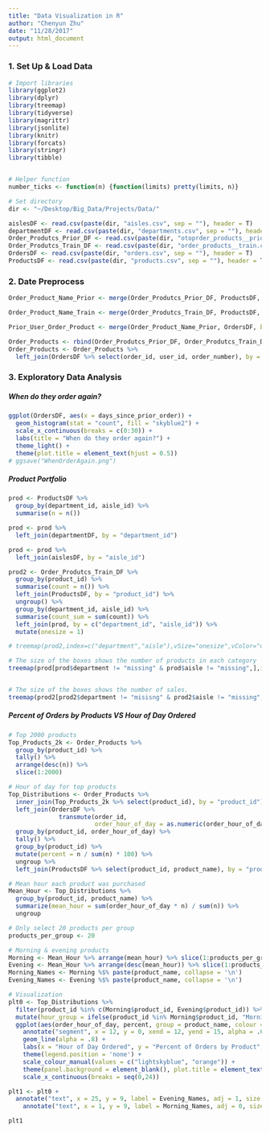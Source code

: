 ```yaml
---
title: "Data Visualization in R"
author: "Chenyun Zhu"
date: "11/28/2017"
output: html_document
---
```

### 1. Set Up & Load Data
```r
# Import libraries
library(ggplot2)
library(dplyr)
library(treemap)
library(tidyverse)
library(magrittr)
library(jsonlite)
library(knitr)
library(forcats)
library(stringr)
library(tibble)


# Helper function
number_ticks <- function(n) {function(limits) pretty(limits, n)}

# Set directory
dir <- "~/Desktop/Big_Data/Projects/Data/"

aislesDF <- read.csv(paste(dir, "aisles.csv", sep = ""), header = T)
departmentDF <- read.csv(paste(dir, "departments.csv", sep = ""), header = T)
Order_Produtcs_Prior_DF <- read.csv(paste(dir, "otoprder_products__prior.csv", sep = ""), header = T)
Order_Produtcs_Train_DF <- read.csv(paste(dir, "order_products__train.csv", sep = ""), header = T)
OrdersDF <- read.csv(paste(dir, "orders.csv", sep = ""), header = T)
ProductsDF <- read.csv(paste(dir, "products.csv", sep = ""), header = T)
```

### 2. Date Preprocess
```r
Order_Product_Name_Prior <- merge(Order_Produtcs_Prior_DF, ProductsDF, by = "product_id", all.x = T)

Order_Product_Name_Train <- merge(Order_Produtcs_Train_DF, ProductsDF, by = "product_id", all.x = T)

Prior_User_Order_Product <- merge(Order_Product_Name_Prior, OrdersDF, by = "order_id", all.x = T)

Order_Products <- rbind(Order_Produtcs_Prior_DF, Order_Produtcs_Train_DF)
Order_Products <- Order_Products %>%
  left_join(OrdersDF %>% select(order_id, user_id, order_number), by = "order_id")
```

### 3. Exploratory Data Analysis
##### When do they order again?
```r
ggplot(OrdersDF, aes(x = days_since_prior_order)) +
  geom_histogram(stat = "count", fill = "skyblue2") +
  scale_x_continuous(breaks = c(0:30)) +
  labs(title = "When do they order again?") +
  theme_light() +
  theme(plot.title = element_text(hjust = 0.5))
# ggsave("WhenOrderAgain.png")
```

##### Product Portfolio
```r
prod <- ProductsDF %>% 
  group_by(department_id, aisle_id) %>%
  summarise(n = n())

prod <- prod %>%
  left_join(departmentDF, by = "department_id")

prod <- prod %>% 
  left_join(aislesDF, by = "aisle_id")

prod2 <- Order_Produtcs_Train_DF %>%
  group_by(product_id) %>%
  summarise(count = n()) %>%
  left_join(ProductsDF, by = "product_id") %>%
  ungroup() %>%
  group_by(department_id, aisle_id) %>%
  summarise(count_sum = sum(count)) %>%
  left_join(prod, by = c("department_id", "aisle_id")) %>%
  mutate(onesize = 1)

# treemap(prod2,index=c("department","aisle"),vSize="onesize",vColor="department",palette="Set2",title="",sortID="-count_sum", border.col="#FFFFFF",type="categorical", fontsize.legend = 0,bg.labels = "#FFFFFF")

# The size of the boxes shows the number of products in each category
treemap(prod[prod$department != "missing" & prod$aisle != "missing",],index=c("department","aisle"),vSize="n",title="Unique Products are Offered in Each Department/Aisle",palette="Set3",border.col="#FFFFFF", type = "index")


# The size of the boxes shows the number of sales.
treemap(prod2[prod2$department != "misisng" & prod2$aisle != "missing",],index=c("department","aisle"),vSize="count_sum",title="Number of Sales from the Department/Aisle",palette="Set3",border.col="#FFFFFF")
```

##### Percent of Orders by Products VS Hour of Day Ordered
```r
# Top 2000 products
Top_Products_2k <- Order_Products %>%
  group_by(product_id) %>%
  tally() %>%
  arrange(desc(n)) %>%
  slice(1:2000)

# Hour of day for top products
Top_Distributions <- Order_Products %>%
  inner_join(Top_Products_2k %>% select(product_id), by = "product_id") %>%
  left_join(OrdersDF %>%
              transmute(order_id,
                        order_hour_of_day = as.numeric(order_hour_of_day)), by = "order_id") %>%
  group_by(product_id, order_hour_of_day) %>%
  tally() %>%
  group_by(product_id) %>%
  mutate(percent = n / sum(n) * 100) %>%
  ungroup %>%
  left_join(ProductsDF %>% select(product_id, product_name), by = "product_id")

# Mean hour each product was purchased
Mean_Hour <- Top_Distributions %>%
  group_by(product_id, product_name) %>%
  summarize(mean_hour = sum(order_hour_of_day * n) / sum(n)) %>%
  ungroup

# Only select 20 products per group
products_per_group <- 20

# Morning & evening products
Morning <- Mean_Hour %>% arrange(mean_hour) %>% slice(1:products_per_group)
Evening <- Mean_Hour %>% arrange(desc(mean_hour)) %>% slice(1:products_per_group)
Morning_Names <- Morning %$% paste(product_name, collapse = '\n')
Evening_Names <- Evening %$% paste(product_name, collapse = '\n')

# Visualization
plt0 <- Top_Distributions %>%
  filter(product_id %in% c(Morning$product_id, Evening$product_id)) %>%
  mutate(hour_group = ifelse(product_id %in% Morning$product_id, "Morning", "Evening")) %>%
  ggplot(aes(order_hour_of_day, percent, group = product_name, colour = hour_group)) +
    annotate("segment", x = 12, y = 0, xend = 12, yend = 15, alpha = .6, linetype = 2) +
    geom_line(alpha = .8) +
    labs(x = "Hour of Day Ordered", y = "Percent of Orders by Product", title = "Popular Products Purchased in the Morning VS in Evening") +
    theme(legend.position = 'none') +
    scale_colour_manual(values = c("lightskyblue", "orange")) +
    theme(panel.background = element_blank(), plot.title = element_text(hjust = 0.5)) +
    scale_x_continuous(breaks = seq(0,24))

plt1 <- plt0 +
  annotate("text", x = 25, y = 9, label = Evening_Names, adj = 1, size = 4, colour = "lightskyblue") +
    annotate("text", x = 1, y = 9, label = Morning_Names, adj = 0, size = 4, colour = "orange")

plt1
```

